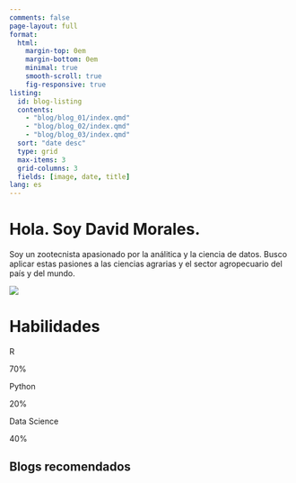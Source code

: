 ```yaml
---
comments: false
page-layout: full
format:
  html: 
    margin-top: 0em
    margin-bottom: 0em
    minimal: true
    smooth-scroll: true
    fig-responsive: true
listing:
  id: blog-listing
  contents:
    - "blog/blog_01/index.qmd"
    - "blog/blog_02/index.qmd"
    - "blog/blog_03/index.qmd"
  sort: "date desc"
  type: grid
  max-items: 3
  grid-columns: 3
  fields: [image, date, title]
lang: es
---
```


:::{.column-screen}

```{=html}
<link rel="stylesheet" href="html/index_page.css">

<div class="gradient_bg">
    <div class="hero section_padding">
        <div class="hero_content">
            <h1>Hola. Soy David Morales.</h1>
            <p>Soy un zootecnista apasionado por la análitica y la ciencia de datos.
                Busco aplicar estas pasiones a las ciencias agrarias y el sector agropecuario del país y del mundo.</p>
        </div>
        <div class="hero_image">
            <img src="/img/foto.png"/>
        </div>
    </div>
</div>
```

:::

```{=html}
<link rel="stylesheet" href="https://use.fontawesome.com/releases/v5.0.13/css/all.css" integrity="sha384-DNOHZ68U8hZfKXOrtjWvjxusGo9WQnrNx2sqG0tfsghAvtVlRW3tvkXWZh58N9jp" crossorigin="anonymous">

<h1>Habilidades</h1> 
<p>
<i class="fab fa-r-project"></i>
R
</p> 
<div class="container"> 
    <div class="skill r-project">70%</div> 
</div> 

<p>
<i class="fab fa-python"></i>
Python
</p> 
<div class="container"> 
    <div class="skill python">20%</div> 
</div>

<p>
<i class="fa fa-code-branch"></i>
Data Science
</p> 
<div class="container"> 
    <div class="skill data-scn">40%</div> 
</div> 
```

## Blogs recomendados

:::{#blog-listing}
:::



